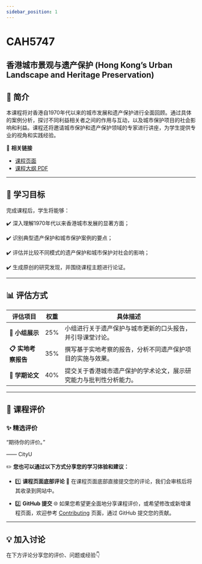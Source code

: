 ```yaml
---
sidebar_position: 1
---
```


# CAH5747
## 香港城市景观与遗产保护 (Hong Kong’s Urban Landscape and Heritage Preservation)

## **📘 简介**
本课程将对香港自1970年代以来的城市发展和遗产保护进行全面回顾。通过具体的案例分析，探讨不同利益相关者之间的作用与互动，以及城市保护项目的社会影响和利益。课程还将邀请城市保护和遗产保护领域的专家进行讲座，为学生提供专业的视角和实践经验。

🔗 **相关链接**
- [课程页面](https://www.cityu.edu.hk/catalogue/pg/202425/course/CAH5747.htm)
- [课程大纲 PDF](https://www.cityu.edu.hk/catalogue/pg/202425/course/CAH5747.pdf)

---

## **🎯 学习目标**

完成课程后，学生将能够：

✔️ 深入理解1970年代以来香港城市发展的显著方面；

✔️ 识别典型遗产保护和城市保护案例的要点；

✔️ 评估并比较不同模式的遗产保护和城市保护对社会的影响；

✔️ 生成原创的研究发现，并围绕课程主题进行论证。

---

## **📊 评估方式**

| **评估项目**               | **权重** | **具体描述**                                                                                       |
|---------------------------|---------|---------------------------------------------------------------------------------------------------|
| **📂 小组展示**             | 25%     | 小组进行关于遗产保护与城市更新的口头报告，并引导课堂讨论。                                            |
| **📋 实地考察报告**         | 35%     | 撰写基于实地考察的报告，分析不同遗产保护项目的实施与效果。                                             |
| **📂 学期论文**             | 40%     | 提交关于香港城市遗产保护的学术论文，展示研究能力与批判性分析能力。                                         |

---

## **💬 课程评价**

### ✨ **精选评价**
<div className={commentStyles.commentBox}>
    <p className={commentStyles.commentText}>
        “期待你的评价。”
    </p>
    <p className={commentStyles.commentAuthor}>—— CityU</p>
</div>

✏️ **您也可以通过以下方式分享您的学习体验和建议：**

- 1️⃣ **课程页面底部评论**
💬 在课程页面底部直接提交您的评论，我们会审核后将其收录到网站中。

- 2️⃣ **GitHub 提交**
🌐 如果您希望更全面地分享课程评价，或希望修改或新增课程页面，欢迎参考 [Contributing](https://penjc.github.io/cityU-navigator/contributing) 页面，通过 GitHub 提交您的贡献。

---

## **💡 加入讨论**

在下方评论分享您的评价、问题或经验👇
<Utterances />

